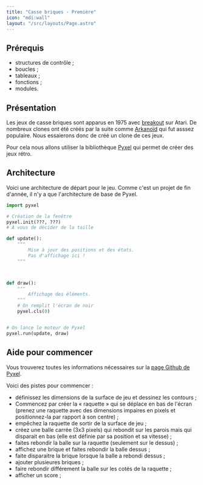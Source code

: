```yaml
---
title: "Casse briques - Première"
icon: "mdi:wall"
layout: "/src/layouts/Page.astro"
---
```


## Prérequis
- structures de contrôle ;
- boucles ;
- tableaux ;
- fonctions ;
- modules.

## Présentation

Les jeux de casse briques sont apparus en 1975 avec
[breakout](https://fr.wikipedia.org/wiki/Breakout_\(jeu_vid%C3%A9o,_1976\))
sur Atari. De nombreux clones ont été créés par la suite comme
[Arkanoïd](https://fr.wikipedia.org/wiki/Arkanoid) qui fut asssez populaire.
Nous essaierons donc de créé un clone de ces jeux.

Pour cela nous allons utiliser la bibliothèque
[Pyxel](https://github.com/kitao/pyxel) qui permet de créer des jeux rétro.

## Architecture

Voici une architecture de départ pour le jeu. Comme c'est un projet de fin
d'année, il n'y a que l'architecture de base de Pyxel.

```python
import pyxel

# Création de la fenêtre
pyxel.init(???, ???)
# À vous de décider de la taille

def update():
    """
        Mise à jour des positions et des états.
        Pas d'affichage ici !
    """



def draw():
    """
        Affichage des éléments.
    """
    # On remplit l'écran de noir
    pyxel.cls(0)


# On lance le moteur de Pyxel
pyxel.run(update, draw)
```

## Aide pour commencer

Vous trouverez toutes les informations nécessaires sur la [page Github de
Pyxel](https://github.com/kitao/pyxel).

Voici des pistes pour commencer :
- définissez les dimensions de la surface de jeu et dessinez les contours ;
- Commencez par créer la « raquette » qui se déplace en bas de l'écran (prenez une raquette avec des dimensions impaires en pixels et positionnez-la par rapport à son centre) ;
- empêchez la raquette de sortir de la surface de jeu ;
- créez une balle carrée (3x3 pixels) qui rebondit sur les parois mais qui disparait en bas (elle est définie par sa position et sa vitesse) ;
- faites rebondir la balle sur la raquette (seulement sur le dessus) ;
- affichez une brique et faites rebondir la balle dessus ;
- faite disparaitre la brique lorsque la balle a rebondi dessus ;
- ajouter plusieures briques ;
- faire rebondir différement la balle sur les cotés de la raquette ;
- afficher un score ;
